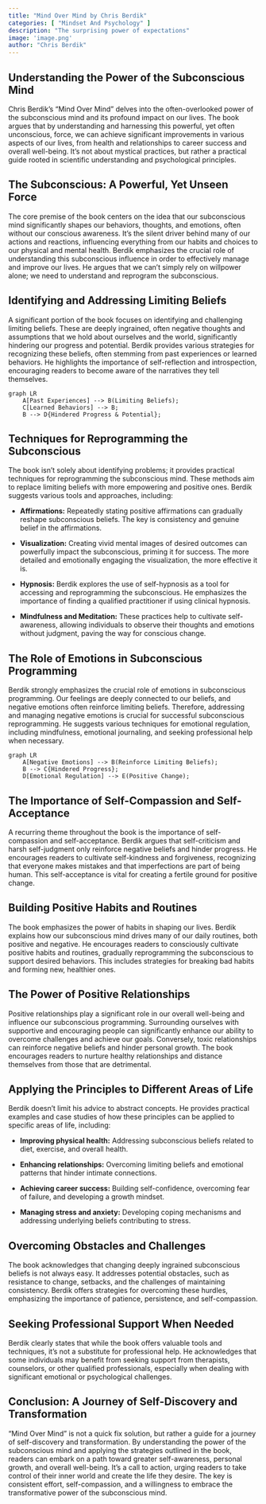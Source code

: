 ```yaml
---
title: "Mind Over Mind by Chris Berdik"
categories: [ "Mindset And Psychology" ]
description: "The surprising power of expectations"
image: 'image.png'
author: "Chris Berdik"
---
```

## Understanding the Power of the Subconscious Mind

Chris Berdik's "Mind Over Mind" delves into the often-overlooked power of the subconscious mind and its profound impact on our lives.  The book argues that by understanding and harnessing this powerful, yet often unconscious, force, we can achieve significant improvements in various aspects of our lives, from health and relationships to career success and overall well-being.  It's not about mystical practices, but rather a practical guide rooted in scientific understanding and psychological principles.

## The Subconscious: A Powerful, Yet Unseen Force

The core premise of the book centers on the idea that our subconscious mind significantly shapes our behaviors, thoughts, and emotions, often without our conscious awareness.  It's the silent driver behind many of our actions and reactions, influencing everything from our habits and choices to our physical and mental health.  Berdik emphasizes the crucial role of understanding this subconscious influence in order to effectively manage and improve our lives.  He argues that we can't simply rely on willpower alone; we need to understand and reprogram the subconscious.

## Identifying and Addressing Limiting Beliefs

A significant portion of the book focuses on identifying and challenging limiting beliefs. These are deeply ingrained, often negative thoughts and assumptions that we hold about ourselves and the world, significantly hindering our progress and potential.  Berdik provides various strategies for recognizing these beliefs, often stemming from past experiences or learned behaviors.  He highlights the importance of self-reflection and introspection, encouraging readers to become aware of the narratives they tell themselves.

```mermaid
graph LR
    A[Past Experiences] --> B(Limiting Beliefs);
    C[Learned Behaviors] --> B;
    B --> D{Hindered Progress & Potential};
```

## Techniques for Reprogramming the Subconscious

The book isn't solely about identifying problems; it provides practical techniques for reprogramming the subconscious mind. These methods aim to replace limiting beliefs with more empowering and positive ones.  Berdik suggests various tools and approaches, including:

* **Affirmations:**  Repeatedly stating positive affirmations can gradually reshape subconscious beliefs.  The key is consistency and genuine belief in the affirmations.

* **Visualization:**  Creating vivid mental images of desired outcomes can powerfully impact the subconscious, priming it for success.  The more detailed and emotionally engaging the visualization, the more effective it is.

* **Hypnosis:**  Berdik explores the use of self-hypnosis as a tool for accessing and reprogramming the subconscious.  He emphasizes the importance of finding a qualified practitioner if using clinical hypnosis.

* **Mindfulness and Meditation:** These practices help to cultivate self-awareness, allowing individuals to observe their thoughts and emotions without judgment, paving the way for conscious change.


## The Role of Emotions in Subconscious Programming

Berdik strongly emphasizes the crucial role of emotions in subconscious programming.  Our feelings are deeply connected to our beliefs, and negative emotions often reinforce limiting beliefs.  Therefore, addressing and managing negative emotions is crucial for successful subconscious reprogramming.  He suggests various techniques for emotional regulation, including mindfulness, emotional journaling, and seeking professional help when necessary.

```mermaid
graph LR
    A[Negative Emotions] --> B(Reinforce Limiting Beliefs);
    B --> C{Hindered Progress};
    D[Emotional Regulation] --> E(Positive Change);
```

## The Importance of Self-Compassion and Self-Acceptance

A recurring theme throughout the book is the importance of self-compassion and self-acceptance. Berdik argues that self-criticism and harsh self-judgment only reinforce negative beliefs and hinder progress.  He encourages readers to cultivate self-kindness and forgiveness, recognizing that everyone makes mistakes and that imperfections are part of being human. This self-acceptance is vital for creating a fertile ground for positive change.

## Building Positive Habits and Routines

The book emphasizes the power of habits in shaping our lives.  Berdik explains how our subconscious mind drives many of our daily routines, both positive and negative.  He encourages readers to consciously cultivate positive habits and routines, gradually reprogramming the subconscious to support desired behaviors.  This includes strategies for breaking bad habits and forming new, healthier ones.

## The Power of Positive Relationships

Positive relationships play a significant role in our overall well-being and influence our subconscious programming.  Surrounding ourselves with supportive and encouraging people can significantly enhance our ability to overcome challenges and achieve our goals. Conversely, toxic relationships can reinforce negative beliefs and hinder personal growth. The book encourages readers to nurture healthy relationships and distance themselves from those that are detrimental.


## Applying the Principles to Different Areas of Life

Berdik doesn't limit his advice to abstract concepts.  He provides practical examples and case studies of how these principles can be applied to specific areas of life, including:

* **Improving physical health:**  Addressing subconscious beliefs related to diet, exercise, and overall health.

* **Enhancing relationships:**  Overcoming limiting beliefs and emotional patterns that hinder intimate connections.

* **Achieving career success:**  Building self-confidence, overcoming fear of failure, and developing a growth mindset.

* **Managing stress and anxiety:**  Developing coping mechanisms and addressing underlying beliefs contributing to stress.


## Overcoming Obstacles and Challenges

The book acknowledges that changing deeply ingrained subconscious beliefs is not always easy.  It addresses potential obstacles, such as resistance to change, setbacks, and the challenges of maintaining consistency.  Berdik offers strategies for overcoming these hurdles, emphasizing the importance of patience, persistence, and self-compassion.

## Seeking Professional Support When Needed

Berdik clearly states that while the book offers valuable tools and techniques, it's not a substitute for professional help. He acknowledges that some individuals may benefit from seeking support from therapists, counselors, or other qualified professionals, especially when dealing with significant emotional or psychological challenges.


## Conclusion: A Journey of Self-Discovery and Transformation

"Mind Over Mind" is not a quick fix solution, but rather a guide for a journey of self-discovery and transformation.  By understanding the power of the subconscious mind and applying the strategies outlined in the book, readers can embark on a path toward greater self-awareness, personal growth, and overall well-being.  It’s a call to action, urging readers to take control of their inner world and create the life they desire.  The key is consistent effort, self-compassion, and a willingness to embrace the transformative power of the subconscious mind.


